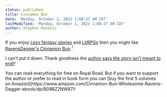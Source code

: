```yaml
---
status: published
title: Cinnamon Bun
date: 'Monday, October 1, 2023 1:08:27 AM CDT'
lastModified: 'Monday, October 1, 2023 1:08:27 AM CDT'
author: Stephen Matheis
---
```


If you enjoy [cozy fantasy stories](https://www.reddit.com/r/CozyFantasy/) and [LitRPGs](https://en.wikipedia.org/wiki/LitRPG) then you might like [RavensDagger's Cinnamon Bun](https://www.royalroad.com/fiction/31429/cinnamon-bun).<Sup>1</Sup>

I can't put it down. Thank goodness the [author says the story isn't meant to end!](https://www.reddit.com/r/litrpg/comments/13vo298/comment/jm9x4xp/?utm_source=share&utm_medium=web2x&context=3)!

<Footnotes>
    <Note>
        You can read everything for free on Royal Road. But if you want to support the author or prefer to read in book form you can [buy the first 5 volumes on Amazon](https://www.amazon.com/Cinnamon-Bun-Wholesome-Ravens-Dagger-ebook/dp/B08BZ2NW67)!
    </Note>
</Footnotes>
